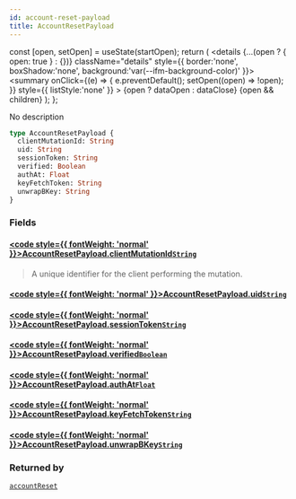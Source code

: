 ```yaml
---
id: account-reset-payload
title: AccountResetPayload
---
```









  const [open, setOpen] = useState(startOpen);
  return (
    <details {...(open ? { open: true } : {})} className="details" style={{ border:'none', boxShadow:'none', background:'var(--ifm-background-color)' }}>
      <summary
        onClick={(e) => {
          e.preventDefault();
          setOpen((open) => !open);
        }}
        style={{ listStyle:'none' }}
      >
      {open ? dataOpen : dataClose}
      </summary>
      {open && children}
    </details>
  );
};








No description


```graphql
type AccountResetPayload {
  clientMutationId: String
  uid: String
  sessionToken: String
  verified: Boolean
  authAt: Float
  keyFetchToken: String
  unwrapBKey: String
}
```




### Fields

#### [<code style={{ fontWeight: 'normal' }}>AccountResetPayload.<b>clientMutationId</b></code>](#)<Bullet />[`String`](/gql-api/scalars/string) <Badge class="badge badge--secondary" text="scalar"/> 
> 
> 
> A unique identifier for the client performing the mutation.
> 

#### [<code style={{ fontWeight: 'normal' }}>AccountResetPayload.<b>uid</b></code>](#)<Bullet />[`String`](/gql-api/scalars/string) <Badge class="badge badge--secondary" text="scalar"/> 
> 
> 
> 
> 

#### [<code style={{ fontWeight: 'normal' }}>AccountResetPayload.<b>sessionToken</b></code>](#)<Bullet />[`String`](/gql-api/scalars/string) <Badge class="badge badge--secondary" text="scalar"/> 
> 
> 
> 
> 

#### [<code style={{ fontWeight: 'normal' }}>AccountResetPayload.<b>verified</b></code>](#)<Bullet />[`Boolean`](/gql-api/scalars/boolean) <Badge class="badge badge--secondary" text="scalar"/> 
> 
> 
> 
> 

#### [<code style={{ fontWeight: 'normal' }}>AccountResetPayload.<b>authAt</b></code>](#)<Bullet />[`Float`](/gql-api/scalars/float) <Badge class="badge badge--secondary" text="scalar"/> 
> 
> 
> 
> 

#### [<code style={{ fontWeight: 'normal' }}>AccountResetPayload.<b>keyFetchToken</b></code>](#)<Bullet />[`String`](/gql-api/scalars/string) <Badge class="badge badge--secondary" text="scalar"/> 
> 
> 
> 
> 

#### [<code style={{ fontWeight: 'normal' }}>AccountResetPayload.<b>unwrapBKey</b></code>](#)<Bullet />[`String`](/gql-api/scalars/string) <Badge class="badge badge--secondary" text="scalar"/> 
> 
> 
> 
> 



### Returned by

[`accountReset`](/gql-api/mutations/account-reset)  <Badge class="badge badge--secondary" text="mutation"/>

